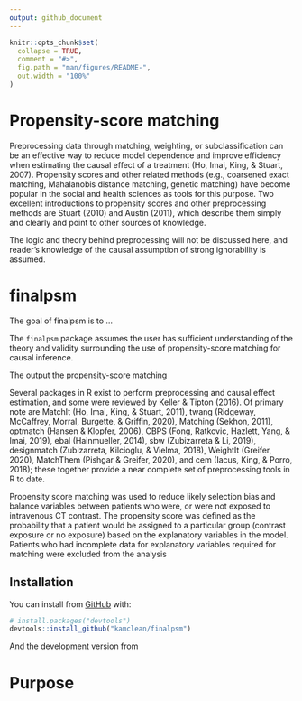```yaml
---
output: github_document
---
```


<!-- README.md is generated from README.Rmd. Please edit that file -->

```r
knitr::opts_chunk$set(
  collapse = TRUE,
  comment = "#>",
  fig.path = "man/figures/README-",
  out.width = "100%"
)
```

# Propensity-score matching


Preprocessing data through matching, weighting, or subclassification can be an effective way to reduce model dependence and improve efficiency when estimating the causal effect of a treatment (Ho, Imai, King, & Stuart, 2007). Propensity scores and other related methods (e.g., coarsened exact matching, Mahalanobis distance matching, genetic matching) have become popular in the social and health sciences as tools for this purpose. Two excellent introductions to propensity scores and other preprocessing methods are Stuart (2010) and Austin (2011), which describe them simply and clearly and point to other sources of knowledge.

The logic and theory behind preprocessing will not be discussed here, and reader’s knowledge of the causal assumption of strong ignorability is assumed.

# finalpsm

The goal of finalpsm is to ...

The `finalpsm` package assumes the user has sufficient understanding of the theory and validity surrounding the use of propensity-score matching for causal inference.

The output the propensity-score matching 

Several packages in R exist to perform preprocessing and causal effect estimation, and some were reviewed by Keller & Tipton (2016). Of primary note are MatchIt (Ho, Imai, King, & Stuart, 2011), twang (Ridgeway, McCaffrey, Morral, Burgette, & Griffin, 2020), Matching (Sekhon, 2011), optmatch (Hansen & Klopfer, 2006), CBPS (Fong, Ratkovic, Hazlett, Yang, & Imai, 2019), ebal (Hainmueller, 2014), sbw (Zubizarreta & Li, 2019), designmatch (Zubizarreta, Kilcioglu, & Vielma, 2018), WeightIt (Greifer, 2020), MatchThem (Pishgar & Greifer, 2020), and cem (Iacus, King, & Porro, 2018); these together provide a near complete set of preprocessing tools in R to date.

Propensity score matching was used to reduce likely
selection bias and balance variables between patients who
were, or were not exposed to intravenous CT contrast.
The propensity score was defined as the probability that a
patient would be assigned to a particular group (contrast
exposure or no exposure) based on the explanatory variables in the model. Patients who had incomplete data for
explanatory variables required for matching were excluded
from the analysis

## Installation

You can install from [GitHub](https://github.com/) with:

``` r
# install.packages("devtools")
devtools::install_github("kamclean/finalpsm")
```
And the development version from 



# Purpose
